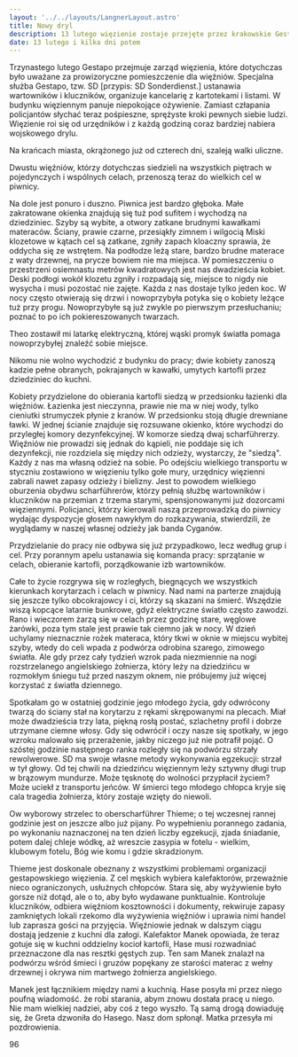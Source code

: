 ```yaml
---
layout: '../../layouts/LangnerLayout.astro'
title: Nowy dryl
description: 13 lutego więzienie zostaje przejęte przez krakowskie Gestapo. Podobnie jak kucharze, których już Maria poznała, uciekli z Krakowa. Zaprowadzają nowe porządki, osadzeni zostają przeniesieni do poziomu piwnicznego. Rygor, potworne warunki i regularne egzekucje. Gestapo z Generalnej Guberni jest gorsze od tego w Rzeszy, przywykli traktować Polaków jak podludzi, teraz spotka to Niemców. To grupa pozbawionych wszelkich hamulców zwyrodnialców.
date: 13 lutego i kilka dni potem
---
```


Trzynastego lutego Gestapo przejmuje zarząd więzienia, które dotychczas było uważane za prowizoryczne pomieszczenie dla więźniów. Specjalna służba Gestapo, tzw. SD [przypis: SD Sonderdienst.] ustanawia wartowników i kluczników, organizuje kancelarię z kartotekami i listami. W budynku więziennym panuje niepokojące ożywienie. Zamiast człapania policjantów słychać teraz pośpieszne, sprężyste kroki pewnych siebie ludzi. Więzienie roi się od urzędników i z każdą godziną coraz bardziej nabiera wojskowego drylu.

Na krańcach miasta, okrążonego już od czterech dni, szaleją walki uliczne.

Dwustu więźniów, którzy dotychczas siedzieli na wszystkich piętrach w pojedynczych i wspólnych celach, przenoszą teraz do wielkich cel w piwnicy.

Na dole jest ponuro i duszno. Piwnica jest bardzo głęboka. Małe zakratowane okienka znajdują się tuż pod sufitem i wychodzą na dziedziniec. Szyby są wybite, a otwory zatkane brudnymi kawałkami materaców. Ściany, prawie czarne, przesiąkły zimnem i wilgocią Miski klozetowe w kątach cel są zatkane, zgniły zapach kloaczny sprawia, że oddycha się ze wstrętem. Na podłodze leżą stare, bardzo brudne materace z waty drzewnej, na prycze bowiem nie ma miejsca. W pomieszczeniu o przestrzeni osiemnastu metrów kwadratowych jest nas dwadzieścia kobiet. Deski podłogi wokół klozetu zgniły i rozpadają się, miejsce to nigdy nie wysycha i musi pozostać nie zajęte. Każda z nas dostaje tylko jeden koc. W nocy często otwierają się drzwi i nowoprzybyła potyka się o kobiety leżące tuż przy progu. Nowoprzybyłe są już zwykle po pierwszym przesłuchaniu; poznać to po ich pokiereszowanych twarzach.

Theo zostawił mi latarkę elektryczną, której wąski promyk światła pomaga nowoprzybyłej znaleźć sobie miejsce.

Nikomu nie wolno wychodzić z budynku do pracy; dwie kobiety zanoszą kadzie pełne obranych, pokrajanych w kawałki, umytych kartofli przez dziedziniec do kuchni.

Kobiety przydzielone do obierania kartofli siedzą w przedsionku łazienki dla więźniów. Łazienka jest nieczynna, prawie nie ma w niej wody, tylko cieniutki strumyczek płynie z kranów. W przedsionku stoją długie drewniane ławki. W jednej ścianie znajduje się rozsuwane okienko, które wychodzi do przyległej komory dezynfekcyjnej. W komorze siedzą dwaj scharführerzy. Więźniów nie prowadzi się jednak do kąpieli, nie poddaje się ich dezynfekcji, nie rozdziela się między nich odzieży, wystarczy, że "siedzą". Każdy z nas ma własną odzież na sobie. Po odejściu wielkiego transportu w styczniu zostawiono w więzieniu tylko gołe mury, urzędnicy więzienni zabrali nawet zapasy odzieży i bielizny. Jest to powodem wielkiego oburzenia obydwu scharführerów, którzy pełnią służbę wartowników i kluczników na przemian z trzema starymi, spensjonowanymi już dozorcami więziennymi. Policjanci, którzy kierowali naszą przeprowadzką do piwnicy wydając dyspozycje głosem nawykłym do rozkazywania, stwierdzili, że wyglądamy w naszej własnej odzieży jak banda Cyganów.

Przydzielanie do pracy nie odbywa się już przypadkowo, lecz według grup i cel. Przy porannym apelu ustanawia się komanda pracy: sprzątanie w celach, obieranie kartofli, porządkowanie izb wartowników.

Całe to życie rozgrywa się w rozległych, biegnących we wszystkich kierunkach korytarzach i celach w piwnicy. Nad nami na parterze znajdują się jeszcze tylko obcokrajowcy i ci, którzy są skazani na śmierć. Wszędzie wiszą kopcące latarnie bunkrowe, gdyż elektryczne światło często zawodzi. Rano i wieczorem żarzą się w celach przez godzinę stare, węglowe żarówki, poza tym stale jest prawie tak ciemno jak w nocy. W dzień uchylamy nieznacznie rożek materaca, który tkwi w oknie w miejscu wybitej szyby, wtedy do celi wpada z podwórza odrobina szarego, zimowego światła. Ale gdy przez cały tydzień wzrok pada niezmiennie na nogi rozstrzelanego angielskiego żołnierza, który leży na dziedzińcu w rozmokłym śniegu tuż przed naszym oknem, nie próbujemy już więcej korzystać z światła dziennego.

Spotkałam go w ostatniej godzinie jego młodego życia, gdy odwrócony twarzą do ściany stał na korytarzu z rękami skrępowanymi na plecach. Miał może dwadzieścia trzy lata, piękną rosłą postać, szlachetny profil i dobrze utrzymane ciemne włosy. Gdy się odwrócił i oczy nasze się spotkały, w jego wzroku malowało się przerażenie, jakby niczego już nie potrafił pojąć. O szóstej godzinie następnego ranka rozległy się na podwórzu strzały rewolwerowe. SD ma swoje własne metody wykonywania egzekucji: strzał w tył głowy. Od tej chwili na dziedzińcu więziennym leży sztywny długi trup w brązowym mundurze. Może tęsknotę do wolności przypłacił życiem? Może uciekł z transportu jeńców. W śmierci tego młodego chłopca kryje się cala tragedia żołnierza, który zostaje wzięty do niewoli.

Ow wyborowy strzelec to oberscharführer Thieme; o tej wczesnej rannej godzinie jest on jeszcze albo już pijany. Po wypełnieniu porannego zadania, po wykonaniu naznaczonej na ten dzień liczby egzekucji, zjada śniadanie, potem dalej chleje wódkę, aż wreszcie zasypia w fotelu - wielkim, klubowym fotelu, Bóg wie komu i gdzie skradzionym.

Thieme jest doskonale obeznany z wszystkimi problemami organizacji gestapowskiego więzienia. Z cel męskich wybiera kalefaktorów, przeważnie nieco ograniczonych, usłużnych chłopców. Stara się, aby wyżywienie było gorsze niż dotąd, ale o to, aby było wydawane punktualnie. Kontroluje kluczników, odbiera więźniom kosztowności i dokumenty, rekwiruje zapasy zamkniętych lokali rzekomo dla wyżywienia więźniów i uprawia nimi handel lub zaprasza gości na przyjęcia. Więźniowie jednak w dalszym ciągu dostają jedzenie z kuchni dla załogi. Kalefaktor Manek opowiada, że teraz gotuje się w kuchni oddzielny kocioł kartofli, Hase musi rozwadniać przeznaczone dla nas resztki gęstych zup. Ten sam Manek znalazł na podwórzu wśród śmieci i gruzów popękany ze starości materac z wełny drzewnej i okrywa nim martwego żołnierza angielskiego.

Manek jest łącznikiem między nami a kuchnią. Hase posyła mi przez niego poufną wiadomość. że robi starania, abym znowu dostała pracę u niego. Nie mam wielkiej nadziei, aby coś z tego wyszło. Tą samą drogą dowiaduję się, że Greta dzwoniła do Hasego. Nasz dom spłonął. Matka przesyła mi pozdrowienia.

96

